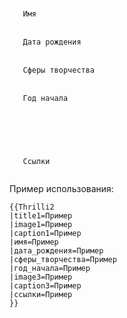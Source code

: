 <infobox>
  <title source="title1">
    <default>{{PAGENAME}}</default>
  </title>
  <image source="image1">
    <caption source="caption1"/>
  </image>
  <data source="имя">
    <label>Имя</label>
  </data>
  <data source="дата_рождения">
    <label>Дата рождения</label>
  </data>
  <data source="сферы_творчества">
    <label>Сферы творчества</label>
  </data>
  <data source="год_начала">
    <label>Год начала</label>
  </data>
  <image source="image3">
    <caption source="caption3"/>
  </image>
  <data source="ссылки">
    <label>Ссылки</label>
  </data>
</infobox>
<noinclude>
Пример использования:<pre>
{{Thrilli2
|title1=Пример
|image1=Пример
|caption1=Пример
|имя=Пример
|дата_рождения=Пример
|сферы_творчества=Пример
|год_начала=Пример
|image3=Пример
|caption3=Пример
|ссылки=Пример
}}
</pre>
</noinclude>